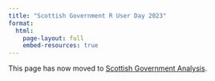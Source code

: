 ```yaml
---
title: "Scottish Government R User Day 2023"
format: 
  html:
    page-layout: full
    embed-resources: true
---
```


This page has now moved to [Scottish Government Analysis](https://scotgovanalysis.github.io/R-user-day-talks/2023-12-06/agenda.html).